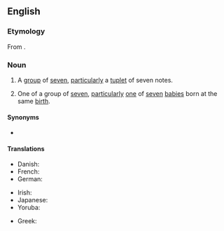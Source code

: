 ==English==
===Etymology===
From {{suffix|en|septuple|et}}.

===Noun===
{{en-noun}}

# A [[group]] of [[seven]], [[particularly]] {{lb|en|music}} a [[tuplet]] of seven notes.
#: {{coord|en|singlet|couplet|triplet|quadruplet|tetraplet|pentuplet|sextuplet|octuplet|nonuplet|decuplet|centuplet|multiplet}}
# One of a group of [[seven]], [[particularly]] [[one]] of [[seven]] [[baby|babies]] born at the same [[birth]].

====Synonyms====
* {{sense|music}} {{l|en|septimole}}

====Translations====
{{trans-top|one of seven babies born at the same birth}}
* Danish: {{t|da|syvling|c}}
* French: {{t+|fr|septuplé|m}}
* German: {{t|de|Siebenling|m}}
{{trans-mid}}
* Irish: {{t|ga|seachtrín|m}}
* Japanese: {{t+|ja|七つ子|tr=nanatsugo|sc=Jpan}}
* Yoruba: {{t|yo|ìbéje}}
{{trans-bottom}}

{{trans-top|music: septuplet}}
* Greek: {{t|el|επτάηχο|n}}
{{trans-mid}}
{{trans-bottom}}

{{cln|en|words prefixed with sept-}}
{{c|en|Seven}}